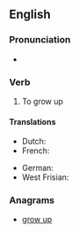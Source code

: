 ==English==

===Pronunciation===
* {{audio|en-us-upgrow.ogg|Audio (US)|lang=en}}

===Verb===
{{en-verb|upgrows|upgrowing|upgrew|upgrown}}

# {{context|archaic|lang=en}} To grow up
#: {{rfquotek|John Milton}}

====Translations====
{{trans-top|grow up}}
* Dutch: {{t+|nl|opgroeien}}
* French: {{t+|fr|grandir}}
{{trans-mid}}
* German: {{t+|de|wachsen}}
* West Frisian: {{t|fy|opwaakse}}
{{trans-bottom}}

===Anagrams===
* [[grow up#English|grow up]]